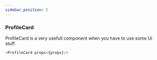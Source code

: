 ```yaml
---
sidebar_position: 5
---
```


### ProfileCard 
ProfileCard is a very usefull component when you have to use some Ui stuff.


```js title="sidebars.js"
<ProfileCard props={props}/>
```
